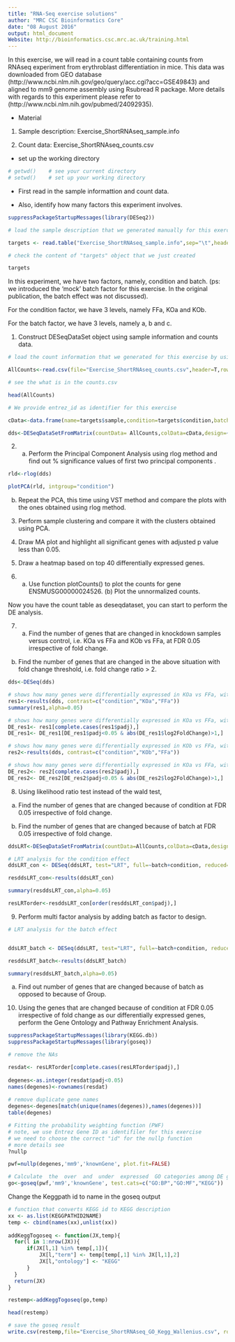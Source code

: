 ```yaml
---
title: "RNA-Seq exercise solutions"
author: "MRC CSC Bioinformatics Core"
date: "08 August 2016"
output: html_document
Website: http://bioinformatics.csc.mrc.ac.uk/training.html
---
```


In this exercise, we will read in a count table containing counts from RNAseq experiment from erythroblast differentiation in mice. This data was downloaded from GEO database (http://www.ncbi.nlm.nih.gov/geo/query/acc.cgi?acc=GSE49843) and aligned to mm9 genome assembly using  Rsubread R package. More details with regards to this experiment please refer to (http://www.ncbi.nlm.nih.gov/pubmed/24092935). 

* Material

(1) Sample description: Exercise_ShortRNAseq_sample.info

(2) Count data: Exercise_ShortRNAseq_counts.csv

* set up the working directory

```r
# getwd()    # see your current directory
# setwd()    # set up your working directory
```

* First read in the sample informattion and count data.

* Also, identify how many factors this experiment involves.

```r

suppressPackageStartupMessages(library(DESeq2))

# load the sample description that we generated manually for this exercise

targets <- read.table("Exercise_ShortRNAseq_sample.info",sep="\t",header=TRUE)

# check the content of "targets" object that we just created

targets

```

In this experiment, we have two factors, namely, condition and batch. (ps: we introduced the 'mock' batch factor for this exercise. In the original publication, the batch effect was not discussed).

For the condition factor, we have 3 levels, namely FFa, KOa and KOb.

For the batch factor, we have 3 levels, namely a, b and c.

1. Construct DESeqDataSet object using sample information and counts data.

```r

# load the count information that we generated for this exercise by using Rsubread, featurecount function.

AllCounts<-read.csv(file="Exercise_ShortRNAseq_counts.csv",header=T,row.names=1)

# see the what is in the counts.csv

head(AllCounts)

# We provide entrez_id as identifier for this exercise

cData<-data.frame(name=targets$sample,condition=targets$condition,batch=targets$batch)

dds<-DESeqDataSetFromMatrix(countData= AllCounts,colData=cData,design=~batch+condition)

```

2. a) Perform the Principal Component Analysis using rlog method and find out % significance values of first two principal components .

```r
 
rld<-rlog(dds)

plotPCA(rld, intgroup="condition")

```

 b) Repeat the PCA, this time using VST method and compare the plots with the ones obtained using rlog method.
 
3. Perform sample clustering and compare it with the clusters obtained using PCA.

4. Draw MA plot and highlight all significant genes with adjusted p value less than 0.05.  

5. Draw a heatmap based on top 40 differentially expressed genes.

6. a) Use function plotCounts() to plot the counts for gene ENSMUSG00000024526. (b) Plot the unnormalized counts.

Now you have the count table as deseqdataset, you can start to perform the DE analysis.

7. a) Find the number of genes that are changed in knockdown samples versus control, i.e. KOa vs FFa and KOb vs FFa, at FDR 0.05 irrespective of fold change.

 b) Find the number of genes that are changed in the above situation with fold change threshold, i.e. fold change ratio > 2.


```r

dds<-DESeq(dds)

# shows how many genes were differentially expressed in KOa vs FFa, with FDR<0.05
res1<-results(dds, contrast=c("condition","KOa","FFa"))
summary(res1,alpha=0.05)

# shows how many genes were differentially expressed in KOa vs FFa, with FDR<0.05 and fold change ratio > 2
DE_res1<- res1[complete.cases(res1$padj),]
DE_res1<- DE_res1[DE_res1$padj<0.05 & abs(DE_res1$log2FoldChange)>1,]

# shows how many genes were differentially expressed in KOb vs FFa, with FDR<0.05
res2<-results(dds, contrast=c("condition","KOb","FFa"))

# shows how many genes were differentially expressed in KOa vs FFa, with FDR<0.05 and fold change ratio > 2
DE_res2<- res2[complete.cases(res2$padj),]
DE_res2<- DE_res2[DE_res2$padj<0.05 & abs(DE_res2$log2FoldChange)>1,]


```


8.  Using likelihood ratio test instead of the wald test,

a) Find the number of genes that are changed because of condition at FDR 0.05 irrespective of fold change.

b) Find the number of genes that are changed because of batch at FDR 0.05 irrespective of fold change.

```r

ddsLRT<-DESeqDataSetFromMatrix(countData=AllCounts,colData=cData,design=~batch+condition)

# LRT analysis for the condition effect
ddsLRT_con <- DESeq(ddsLRT, test="LRT", full=~batch+condition, reduced=~batch) 

resddsLRT_con<-results(ddsLRT_con)

summary(resddsLRT_con,alpha=0.05)

resLRTorder<-resddsLRT_con[order(resddsLRT_con$padj),]

```


9. Perform multi factor analysis by adding batch as factor to design.

```r

# LRT analysis for the batch effect


ddsLRT_batch <- DESeq(ddsLRT, test="LRT", full=~batch+condition, reduced=~condition)

resddsLRT_batch<-results(ddsLRT_batch)

summary(resddsLRT_batch,alpha=0.05)

```

a) Find out number of genes that are changed because of batch as opposed to because of Group.

10.  Using the genes that are changed because of condition at FDR 0.05 irrespective of fold change as our differentially expressed genes, perform the Gene Ontology and Pathway Enrichment Analysis.

```r

suppressPackageStartupMessages(library(KEGG.db))
suppressPackageStartupMessages(library(goseq))

# remove the NAs

resdat<- resLRTorder[complete.cases(resLRTorder$padj),]
 
degenes<-as.integer(resdat$padj<0.05)
names(degenes)<-rownames(resdat)
    
# remove duplicate gene names
degenes<-degenes[match(unique(names(degenes)),names(degenes))]
table(degenes)

# Fitting the probability weighting function (PWF)
# note, we use Entrez Gene ID as identifiler for this exercise
# we need to choose the correct "id" for the nullp function
# more details see
?nullp

pwf=nullp(degenes,'mm9','knownGene', plot.fit=FALSE)

# Calculate  the  over  and  under  expressed  GO categories among DE genes
go<-goseq(pwf,'mm9','knownGene', test.cats=c("GO:BP","GO:MF","KEGG"))

```

Change the Keggpath id to name in the goseq output

```r

# function that converts KEGG id to KEGG description
xx <- as.list(KEGGPATHID2NAME)
temp <- cbind(names(xx),unlist(xx))
    
addKeggTogoseq <- function(JX,temp){
  for(l in 1:nrow(JX)){
      if(JX[l,1] %in% temp[,1]){
          JX[l,"term"] <- temp[temp[,1] %in% JX[l,1],2]
          JX[l,"ontology"] <- "KEGG"
      }
  }
  return(JX)
}

restemp<-addKeggTogoseq(go,temp)   

head(restemp)

# save the goseq result
write.csv(restemp,file="Exercise_ShortRNAseq_GO_Kegg_Wallenius.csv", row.names=F)
```



